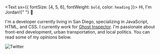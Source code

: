 <Text sx={{ fontSize: [4, 5, 6], fontWeight: `bold`, color: `heading` }}>
  Hi, I'm Jordan!{" "}
  <span role="img" aria-label="waving hello">
    👋
  </span>
</Text>

I'm a developer currently living in San Diego, specializing in JavaScript, HTML, and CSS. I currently work for [Ghost Inspector](https://ghostinspector.com). I'm passionate about front-end development, urban transportation, and local politics. You can read some of my opinions below.

![Twitter](./twitter.svg)
